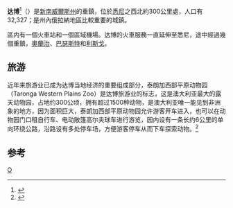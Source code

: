{{noteTA
|G1=地名
}}
{{Infobox Australian Place | type = city
| name     = 达博
| state    = nsw
| latd     = 32 | latm     = 15 | lats     = 25
| longd   = 148 | longm    = 36 | longs    = 4
| image    =
| caption  = 达博在新南威爾斯州的地理位置
| lga      = 达博
| postcode = 2830
| pop      = 32,327
| est      = 1849年
| elevation= 275
| maxtemp  = 24.3
| mintemp  = 10.1
| rainfall = 551.7
| fedgov=[[帕克斯_(澳大利亞國會選區)|帕克斯]]
| stategov=[[Electoral_district_of_Dubbo|Dubbo]]
| dist1     = 300
| dir1      = NW
| location1 = [[悉尼|悉尼]]
}}

'''达博'''<ref>{{cite book |author1=周定国 |title=世界地名翻译大辞典 |date=2007年10月 |publisher=中国对外翻译出版公司 |location=北京 |isbn=9787500107538}}</ref>（{{lang-en|Dubbo}}）是[[新南威爾斯州|新南威爾斯州]]的重鎮，位於[[悉尼|悉尼]]之西北約300公里處，人口有32,327；是州內俄拉納地區比較重要的城鎮。

區内有一個火車站和一個區域機場。达博的火車服務一直延伸至悉尼，途中經過幾個重鎮，[[奧蘭治|奧蘭治]]、[[巴瑟斯特|巴瑟斯特]]和[[利斯戈|利斯戈]]。

==旅游==
近年来旅游业已成为达博当地经济的重要组成部分，泰朗加西部平原动物园（Taronga Western Plains Zoo）是达博旅游业的标志，这是澳大利亚最大的露天动物园，占地约300公顷，拥有超过1500种动物，是澳大利亚唯一能见到非洲象的地方，因为面积巨大，泰朗加西部平原动物园允许游客开车进入，也可以在动物园门口租自行车、电动敞篷高尔夫球车进行游览，园内设有一条长约6公里的单向环绕公路，沿路设有多处停车场，方便游客停车从而下车探索动物。<ref>{{cite web |title=泰朗加西部平原动物园 Taronga Western Plains Zoo |url=https://australia51.com/place/4DCCD9FD-201E-46A1-156E-075DFDE9C010/ |website=澳洲无忧网}}</ref>

== 参考 ==
{{reflist}}

{{oceania-geo-stub}}

[[Category:新南威爾士州城市|O]]
